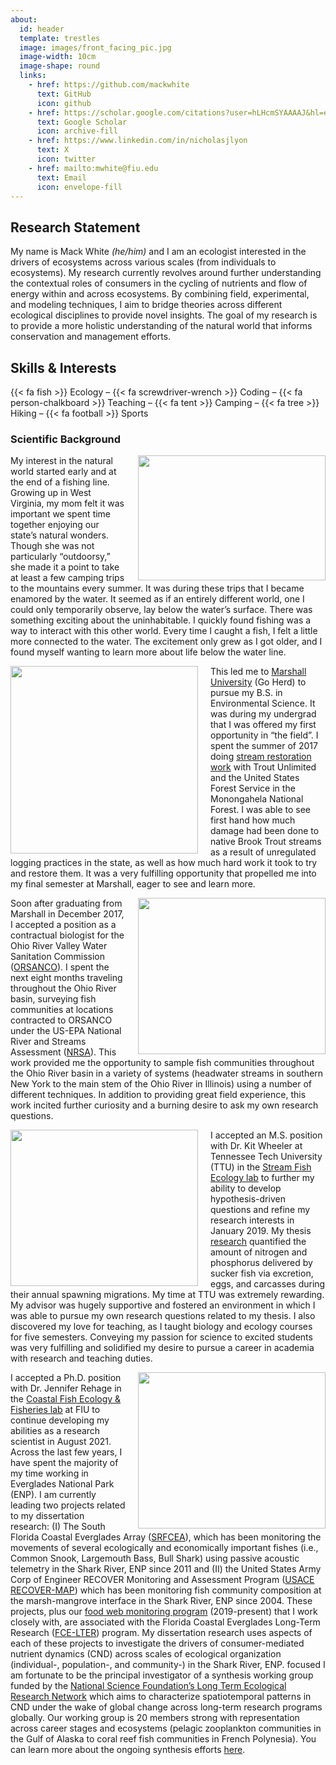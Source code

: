 ```yaml
---
about:
  id: header
  template: trestles
  image: images/front_facing_pic.jpg
  image-width: 10cm
  image-shape: round
  links:
    - href: https://github.com/mackwhite
      text: GitHub
      icon: github
    - href: https://scholar.google.com/citations?user=hLHcmSYAAAAJ&hl=en&oi=sra
      text: Google Scholar
      icon: archive-fill
    - href: https://www.linkedin.com/in/nicholasjlyon
      text: X
      icon: twitter
    - href: mailto:mwhite@fiu.edu
      text: Email
      icon: envelope-fill
---
```


::: {#header}
## Research Statement

My name is Mack White *(he/him)* and I am an ecologist interested in the drivers of ecosystems across various scales (from individuals to ecosystems). My research currently revolves around further understanding the contextual roles of consumers in the cycling of nutrients and flow of energy within and across ecosystems. By combining field, experimental, and modeling techniques, I aim to bridge theories across different ecological disciplines to provide novel insights. The goal of my research is to provide a more holistic understanding of the natural world that informs conservation and management efforts.

## Skills & Interests

{{< fa fish >}} Ecology -- {{< fa screwdriver-wrench >}} Coding -- {{< fa person-chalkboard >}} Teaching -- {{< fa tent >}} Camping -- {{< fa tree >}} Hiking -- {{< fa football >}} Sports
:::

### **Scientific Background**

<img src="early_years_fishing.jpg" width="300" height="200" style="float:right; margin-left: 20px;"/> My interest in the natural world started early and at the end of a fishing line. Growing up in West Virginia, my mom felt it was important we spent time together enjoying our state’s natural wonders. Though she was not particularly “outdoorsy,” she made it a point to take at least a few camping trips to the mountains every summer. It was during these trips that I became enamored by the water. It seemed as if an entirely different world, one I could only temporarily observe, lay below the water’s surface. There was something exciting about the uninhabitable. I quickly found fishing was a way to interact with this other world. Every time I caught a fish, I felt a little more connected to the water. The excitement only grew as I got older, and I found myself wanting to learn more about life below the water line.

<img src="trout unlim years.jpg" width="300" height="300" style="float:left; margin-right: 20px;"/> This led me to [Marshall University](https://www.marshall.edu/) (Go Herd) to pursue my B.S. in Environmental Science. It was during my undergrad that I was offered my first opportunity in "the field". I spent the summer of 2017 doing [stream restoration work](https://pocahontastimes.com/forest-service-restoring-upper-greenbrier-watershed/) with Trout Unlimited and the United States Forest Service in the Monongahela National Forest. I was able to see first hand how much damage had been done to native Brook Trout streams as a result of unregulated logging practices in the state, as well as how much hard work it took to try and restore them. It was a very fulfilling opportunity that propelled me into my final semester at Marshall, eager to see and learn more.

<img src="orsanco years.jpg" width="300" height="250" style="float:right; margin-left: 20px;"/>Soon after graduating from Marshall in December 2017, I accepted a position as a contractual biologist for the Ohio River Valley Water Sanitation Commission ([ORSANCO](https://www.orsanco.org/programs/fish-population/)). I spent the next eight months traveling throughout the Ohio River basin, surveying fish communities at locations contracted to ORSANCO under the US-EPA National River and Streams Assessment ([NRSA](https://www.epa.gov/national-aquatic-resource-surveys/nrsa)). This work provided me the opportunity to sample fish communities throughout the Ohio River basin in a variety of systems (headwater streams in southern New York to the main stem of the Ohio River in Illinois) using a number of different techniques. In addition to providing great field experience, this work incited further curiosity and a burning desire to ask my own research questions.

<img src="tennessee tech years.jpg" width="300" height="250" style="float:left; margin-right: 20px;"/>I accepted an M.S. position with Dr. Kit Wheeler at Tennessee Tech University (TTU) in the [Stream Fish Ecology lab](https://www.tntechstreamfishecology.org/home) to further my ability to develop hypothesis-driven questions and refine my research interests in January 2019. My thesis [research](https://onlinelibrary.wiley.com/doi/abs/10.1111/eff.12676?casa_token=iL3lmaaBBaQAAAAA%3AXM4qvMSIy7WmQ3NHfRKAkJs1Ip-clEuT8qLC8oz834MQkVDVWo8EB9dhI9p-fABclVW7BFkqZoNJ_UL8rw) quantified the amount of nitrogen and phosphorus delivered by sucker fish via excretion, eggs, and carcasses during their annual spawning migrations. My time at TTU was extremely rewarding. My advisor was hugely supportive and fostered an environment in which I was able to pursue my own research questions related to my thesis. I also discovered my love for teaching, as I taught biology and ecology courses for five semesters. Conveying my passion for science to excited students was very fulfilling and solidified my desire to pursue a career in academia with research and teaching duties.

<img src="fiu_photo.jpg" width="300" height="250" style="float:right; margin-left: 20px;"/>I accepted a Ph.D. position with Dr. Jennifer Rehage in the [Coastal Fish Ecology & Fisheries lab](https://myweb.fiu.edu/rehagej/) at FIU to continue developing my abilities as a research scientist in August 2021. Across the last few years, I have spent the majority of my time working in Everglades National Park (ENP). I am currently leading two projects related to my dissertation research: (I) The South Florida Coastal Everglades Array ([SRFCEA](https://members.oceantrack.org/project?ccode=FACT.SRFCEA)), which has been monitoring the movements of several ecologically and economically important fishes (i.e., Common Snook, Largemouth Bass, Bull Shark) using passive acoustic telemetry in the Shark River, ENP since 2011 and (II) the United States Army Corp of Engineer RECOVER Monitoring and Assessment Program ([USACE RECOVER-MAP](https://www.saj.usace.army.mil/Missions/Environmental/Ecosystem-Restoration/RECOVER)) which has been monitoring fish community composition at the marsh-mangrove interface in the Shark River, ENP since 2004. These projects, plus our [food web monitoring program](https://fce-lter.fiu.edu/data/core/metadata/?packageid=knb-lter-fce.1242.4) (2019-present) that I work closely with, are associated with the Florida Coastal Everglades Long-Term Research ([FCE-LTER](https://fcelter.fiu.edu/)) program. My dissertation research uses aspects of each of these projects to investigate the drivers of consumer-mediated nutrient dynamics (CND) across scales of ecological organization (individual-, population-, and community-) in the Shark River, ENP. focused I am fortunate to be the principal investigator of a synthesis working group funded by the [National Science Foundation's Long Term Ecological Research Network](https://lternet.edu/) which aims to characterize spatiotemporal patterns in CND under the wake of global change across long-term research programs globally. Our working group is 20 members strong with representation across career stages and ecosystems (pelagic zooplankton communities in the Gulf of Alaska to coral reef fish communities in French Polynesia). You can learn more about the ongoing synthesis efforts [here](https://lternet.edu/working-groups/marine-consumer-nutrient-dynamics/).
